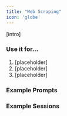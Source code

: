 ```yaml
---
title: "Web Scraping"
icon: 'globe'
---
```


[intro]

### Use it for…
1. [placeholder]
2. [placeholder]
3. [placeholder]

### Example Prompts

### Example Sessions
